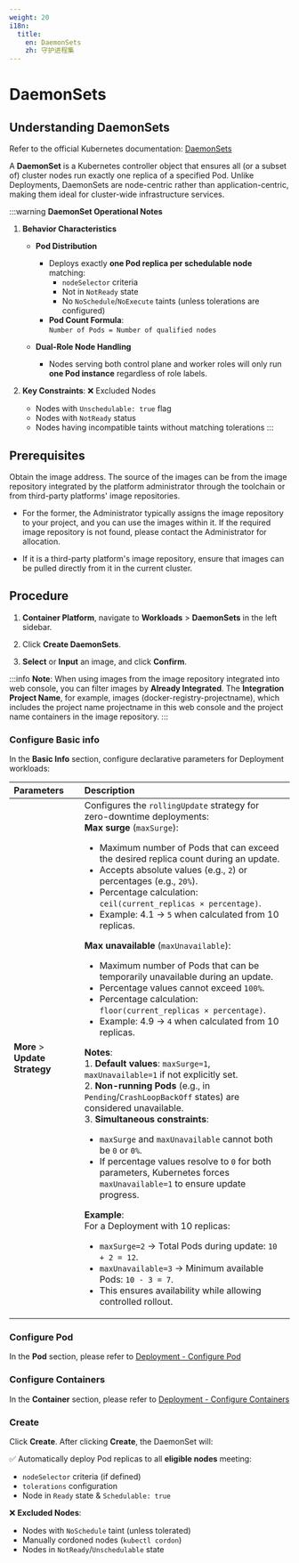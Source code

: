 ```yaml
---
weight: 20
i18n:
  title:
    en: DaemonSets
    zh: 守护进程集
---
```


# DaemonSets

## Understanding DaemonSets

Refer to the official Kubernetes documentation: [DaemonSets](https://kubernetes.io/docs/concepts/workloads/controllers/daemonset/)

A **DaemonSet** is a Kubernetes controller object that ensures all (or a subset of) cluster nodes run exactly one replica of a specified Pod. Unlike Deployments, DaemonSets are node-centric rather than application-centric, making them ideal for cluster-wide infrastructure services. 

:::warning
**DaemonSet Operational Notes**

1. **Behavior Characteristics** 
   - **Pod Distribution**  
      - Deploys exactly **one Pod replica per schedulable node** matching:
         - `nodeSelector` criteria
         - Not in `NotReady` state
         - No `NoSchedule`/`NoExecute` taints (unless tolerations are configured)
      - **Pod Count Formula**:  
     `Number of Pods = Number of qualified nodes`

   - **Dual-Role Node Handling**  
      - Nodes serving both control plane and worker roles will only run **one Pod instance** regardless of role labels.

2. **Key Constraints**: ❌ Excluded Nodes
   - Nodes with `Unschedulable: true` flag
   - Nodes with `NotReady` status
   - Nodes having incompatible taints without matching tolerations
:::

## Prerequisites

Obtain the image address. The source of the images can be from the image repository integrated by the platform administrator through the toolchain or from third-party platforms' image repositories.

- For the former, the Administrator typically assigns the image repository to your project, and you can use the images within it. If the required image repository is not found, please contact the Administrator for allocation.

- If it is a third-party platform's image repository, ensure that images can be pulled directly from it in the current cluster.

## Procedure

1. **Container Platform**, navigate to **Workloads** > **DaemonSets** in the left sidebar. 

2. Click **Create DaemonSets**.

3. **Select** or **Input** an image, and click **Confirm**.

:::info
   **Note**: When using images from the image repository integrated into web console, you can filter images by **Already Integrated**. The **Integration Project Name**, for example, images (docker-registry-projectname), which includes the project name projectname in this web console and the project name containers in the image repository.
:::

### Configure Basic info

In the **Basic Info** section, configure declarative parameters for Deployment workloads: 

   | **Parameters** | **Description** |
   |:--------------------------|:--------------------------|
   | **More** > **Update Strategy** | Configures the `rollingUpdate` strategy for zero-downtime deployments: <br/>  **Max surge** (`maxSurge`):  <ul><li>Maximum number of Pods that can exceed the desired replica count during an update. </li><li> Accepts absolute values (e.g., `2`) or percentages (e.g., `20%`). </li><li> Percentage calculation: `ceil(current_replicas × percentage)`. </li><li>Example: 4.1 → `5` when calculated from 10 replicas. </li></ul> **Max unavailable** (`maxUnavailable`): <ul><li> Maximum number of Pods that can be temporarily unavailable during an update.  </li><li>Percentage values cannot exceed `100%`.  </li><li>Percentage calculation: `floor(current_replicas × percentage)`.   </li><li> Example: 4.9 → `4` when calculated from 10 replicas.  </li></ul> **Notes**: <br/> 1. **Default values**: `maxSurge=1`, `maxUnavailable=1` if not explicitly set.  <br/> 2. **Non-running Pods** (e.g., in `Pending`/`CrashLoopBackOff` states) are considered unavailable.  <br/> 3. **Simultaneous constraints**: <ul><li> `maxSurge` and `maxUnavailable` cannot both be `0` or `0%`. </li><li>If percentage values resolve to `0` for both parameters, Kubernetes forces `maxUnavailable=1` to ensure update progress.  </li></ul> **Example**: <br/> For a Deployment with 10 replicas: <br/><ul><li> `maxSurge=2` → Total Pods during update: `10 + 2 = 12`. </li><li>`maxUnavailable=3` → Minimum available Pods: `10 - 3 = 7`. </li><li> This ensures availability while allowing controlled rollout. </li></ul> |

### Configure Pod

In the **Pod** section, please refer to [Deployment - Configure Pod](./deployment_create.mdx#configurepod)

### Configure Containers

In the **Container** section, please refer to [Deployment - Configure Containers](./deployment_create.mdx#configurecontainers)

### Create

Click **Create**.
After clicking **Create**, the DaemonSet will: 

✅ Automatically deploy Pod replicas to all **eligible nodes** meeting:  
   - `nodeSelector` criteria (if defined)  
   - `tolerations` configuration  
   - Node in `Ready` state & `Schedulable: true`

❌ **Excluded Nodes**:  
   - Nodes with `NoSchedule` taint (unless tolerated)  
   - Manually cordoned nodes (`kubectl cordon`)  
   - Nodes in `NotReady`/`Unschedulable` state




